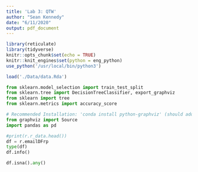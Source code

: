 ```yaml
---
title: 'Lab 3: QTW'
author: "Sean Kennedy"
date: "6/11/2020"
output: pdf_document
---
```


```r
library(reticulate)
library(tidyverse)
knitr::opts_chunk$set(echo = TRUE)
knitr::knit_engines$set(python = eng_python)
use_python('/usr/local/bin/python3')
```

```r
load('./Data/data.Rda')
```

```python
from sklearn.model_selection import train_test_split
from sklearn.tree import DecisionTreeClassifier, export_graphviz
from sklearn import tree
from sklearn.metrics import accuracy_score

# Recommended Installation: 'conda install python-graphviz' (should add 'graphviz' to PATH)
from graphviz import Source
import pandas as pd
```

```python
#print(r.r_data.head())
df = r.emailDFrp
type(df)
df.info()
```

```python
df.isna().any()
```

```python



```